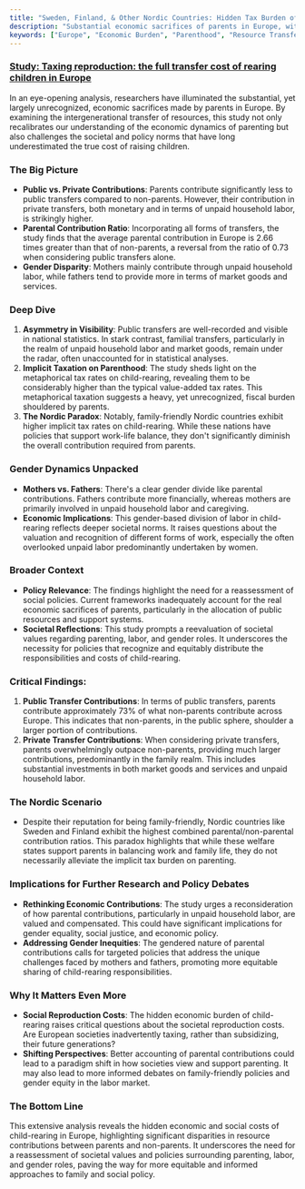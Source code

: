 ```yaml
---
title: "Sweden, Finland, & Other Nordic Countries: Hidden Tax Burden of Parenthood"
description: "Substantial economic sacrifices of parents in Europe, with a focus on resource transfers and gender disparities."
keywords: ["Europe", "Economic Burden", "Parenthood", "Resource Transfers", "Gender Disparity", "Family Policies", "Nordic Countries", "Unpaid Household Labor", "Social Reproduction Costs", "Fiscal Burden"]
---
```


### [Study: Taxing reproduction: the full transfer cost of rearing children in Europe](https://royalsocietypublishing.org/doi/10.1098/rsos.230759#d1e3336)

In an eye-opening analysis, researchers have illuminated the substantial, yet largely unrecognized, economic sacrifices made by parents in Europe. By examining the intergenerational transfer of resources, this study not only recalibrates our understanding of the economic dynamics of parenting but also challenges the societal and policy norms that have long underestimated the true cost of raising children.

### **The Big Picture**

* **Public vs. Private Contributions**: Parents contribute significantly less to public transfers compared to non-parents. However, their contribution in private transfers, both monetary and in terms of unpaid household labor, is strikingly higher.
* **Parental Contribution Ratio**: Incorporating all forms of transfers, the study finds that the average parental contribution in Europe is 2.66 times greater than that of non-parents, a reversal from the ratio of 0.73 when considering public transfers alone.
* **Gender Disparity**: Mothers mainly contribute through unpaid household labor, while fathers tend to provide more in terms of market goods and services.

### **Deep Dive**

1. **Asymmetry in Visibility**: Public transfers are well-recorded and visible in national statistics. In stark contrast, familial transfers, particularly in the realm of unpaid household labor and market goods, remain under the radar, often unaccounted for in statistical analyses.
2. **Implicit Taxation on Parenthood**: The study sheds light on the metaphorical tax rates on child-rearing, revealing them to be considerably higher than the typical value-added tax rates. This metaphorical taxation suggests a heavy, yet unrecognized, fiscal burden shouldered by parents.
3. **The Nordic Paradox**: Notably, family-friendly Nordic countries exhibit higher implicit tax rates on child-rearing. While these nations have policies that support work-life balance, they don't significantly diminish the overall contribution required from parents.

### **Gender Dynamics Unpacked**

* **Mothers vs. Fathers**: There's a clear gender divide like parental contributions. Fathers contribute more financially, whereas mothers are primarily involved in unpaid household labor and caregiving.
* **Economic Implications**: This gender-based division of labor in child-rearing reflects deeper societal norms. It raises questions about the valuation and recognition of different forms of work, especially the often overlooked unpaid labor predominantly undertaken by women.

### **Broader Context**

* **Policy Relevance**: The findings highlight the need for a reassessment of social policies. Current frameworks inadequately account for the real economic sacrifices of parents, particularly in the allocation of public resources and support systems.
* **Societal Reflections**: This study prompts a reevaluation of societal values regarding parenting, labor, and gender roles. It underscores the necessity for policies that recognize and equitably distribute the responsibilities and costs of child-rearing.

### **Critical Findings**:

1. **Public Transfer Contributions**: In terms of public transfers, parents contribute approximately 73% of what non-parents contribute across Europe. This indicates that non-parents, in the public sphere, shoulder a larger portion of contributions.
2. **Private Transfer Contributions**: When considering private transfers, parents overwhelmingly outpace non-parents, providing much larger contributions, predominantly in the family realm. This includes substantial investments in both market goods and services and unpaid household labor.

### **The Nordic Scenario**

* Despite their reputation for being family-friendly, Nordic countries like Sweden and Finland exhibit the highest combined parental/non-parental contribution ratios. This paradox highlights that while these welfare states support parents in balancing work and family life, they do not necessarily alleviate the implicit tax burden on parenting.

### **Implications for Further Research and Policy Debates**

* **Rethinking Economic Contributions**: The study urges a reconsideration of how parental contributions, particularly in unpaid household labor, are valued and compensated. This could have significant implications for gender equality, social justice, and economic policy.
* **Addressing Gender Inequities**: The gendered nature of parental contributions calls for targeted policies that address the unique challenges faced by mothers and fathers, promoting more equitable sharing of child-rearing responsibilities.

### **Why It Matters Even More**

* **Social Reproduction Costs**: The hidden economic burden of child-rearing raises critical questions about the societal reproduction costs. Are European societies inadvertently taxing, rather than subsidizing, their future generations?
* **Shifting Perspectives**: Better accounting of parental contributions could lead to a paradigm shift in how societies view and support parenting. It may also lead to more informed debates on family-friendly policies and gender equity in the labor market.

### **The Bottom Line**

This extensive analysis reveals the hidden economic and social costs of child-rearing in Europe, highlighting significant disparities in resource contributions between parents and non-parents. It underscores the need for a reassessment of societal values and policies surrounding parenting, labor, and gender roles, paving the way for more equitable and informed approaches to family and social policy.

